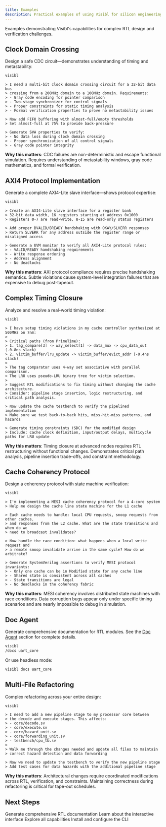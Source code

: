 ```yaml
---
title: Examples
description: Practical examples of using Visibl for silicon engineering
---
```


Examples demonstrating Visibl's capabilities for complex RTL design and verification challenges.

## Clock Domain Crossing

Design a safe CDC circuit—demonstrates understanding of timing and metastability:

```bash
visibl
```

```
> I need a multi-bit clock domain crossing circuit for a 32-bit data bus
> crossing from a 200MHz domain to a 100MHz domain. Requirements:
> - Gray code encoding for pointer comparison
> - Two-stage synchronizer for control signals
> - Proper constraints for static timing analysis
> - Formal verification properties to prove no metastability issues

> Now add FIFO buffering with almost-full/empty thresholds
> Set almost-full at 75% to provide back-pressure

> Generate SVA properties to verify:
> - No data loss during clock domain crossing
> - Proper synchronization of all control signals
> - Gray code pointer integrity
```

**Why this matters**: CDC failures are non-deterministic and escape functional simulation. Requires understanding of metastability windows, gray code mathematics, and formal verification.

## AXI4 Protocol Implementation

Generate a complete AXI4-Lite slave interface—shows protocol expertise:

```bash
visibl
```

```
> Create an AXI4-Lite slave interface for a register bank
> 32-bit data width, 16 registers starting at address 0x1000
> Registers 0-7 are read-write, 8-15 are read-only status registers

> Add proper BVALID/BREADY handshaking with OKAY/SLVERR responses
> Return SLVERR for any address outside the register range or misaligned access

> Generate a UVM monitor to verify all AXI4-Lite protocol rules:
> - VALID/READY handshaking requirements
> - Write response ordering
> - Address alignment
> - No deadlocks
```

**Why this matters**: AXI protocol compliance requires precise handshaking semantics. Subtle violations cause system-level integration failures that are expensive to debug post-tapeout.

## Complex Timing Closure

Analyze and resolve a real-world timing violation:

```bash
visibl
```

```
> I have setup timing violations in my cache controller synthesized at 500MHz on 7nm:
> 
> Critical paths (from PrimeTime):
> 1. tag_compare[3] -> way_select[1] -> data_mux -> cpu_data_out (-0.8ns slack)
> 2. victim_buffer/lru_update -> victim_buffer/evict_addr (-0.4ns slack)
> 
> The tag comparator uses 4-way set associative with parallel comparison.
> The LRU uses pseudo-LRU binary tree for victim selection.
> 
> Suggest RTL modifications to fix timing without changing the cache architecture.
> Consider: pipeline stage insertion, logic restructuring, and critical path analysis.

> Now update the cache testbench to verify the pipelined implementation
> Make sure we test back-to-back hits, miss-hit-miss patterns, and hazards

> Generate timing constraints (SDC) for the modified design
> Include: cache clock definition, input/output delays, multicycle paths for LRU update
```

**Why this matters**: Timing closure at advanced nodes requires RTL restructuring without functional changes. Demonstrates critical path analysis, pipeline insertion trade-offs, and constraint methodology.

## Cache Coherency Protocol

Design a coherency protocol with state machine verification:

```bash
visibl
```

```
> I'm implementing a MESI cache coherency protocol for a 4-core system
> Help me design the cache line state machine for the L1 cache

> Each cache needs to handle: local CPU requests, snoop requests from other caches,
> and responses from the L2 cache. What are the state transitions and when do we
> need to broadcast invalidates?

> Now handle the race condition: what happens when a local write request and
> a remote snoop invalidate arrive in the same cycle? How do we arbitrate?

> Generate SystemVerilog assertions to verify MESI protocol invariants:
> - Only one cache can be in Modified state for any cache line
> - Shared state is consistent across all caches
> - State transitions are legal
> - No deadlocks in the coherency fabric
```

**Why this matters**: MESI coherency involves distributed state machines with race conditions. Data corruption bugs appear only under specific timing scenarios and are nearly impossible to debug in simulation.

## Doc Agent

Generate comprehensive documentation for RTL modules. See the [Doc Agent](/cli/doc-gen) section for complete details.

```bash
visibl
/docs uart_core
```

Or use headless mode:
```bash
visibl docs uart_core
```

## Multi-File Refactoring

Complex refactoring across your entire design:

```bash
visibl
```

```
> I need to add a new pipeline stage to my processor core between
> the decode and execute stages. This affects:
> - core/decode.sv
> - core/execute.sv  
> - core/hazard_unit.sv
> - core/forwarding_unit.sv
> - testbench/cpu_tb.sv
> 
> Walk me through the changes needed and update all files to maintain
> correct hazard detection and data forwarding

> Now we need to update the testbench to verify the new pipeline stage
> Add test cases for data hazards with the additional pipeline stage
```

**Why this matters**: Architectural changes require coordinated modifications across RTL, verification, and constraints. Maintaining correctness during refactoring is critical for tape-out schedules.

## Next Steps

<CardGroup cols={2}>
  <Card title="Doc Agent" icon="file-text" href="/cli/doc-gen">
    Generate comprehensive RTL documentation
  </Card>
  
  <Card title="Chat" icon="messages" href="/cli/chat">
    Learn about the interactive interface
  </Card>
  
  <Card title="CLI Overview" icon="terminal" href="/cli/overview">
    Explore all capabilities
  </Card>
  
  <Card title="Installation" icon="download" href="/cli/installation">
    Install and configure the CLI
  </Card>
</CardGroup>
